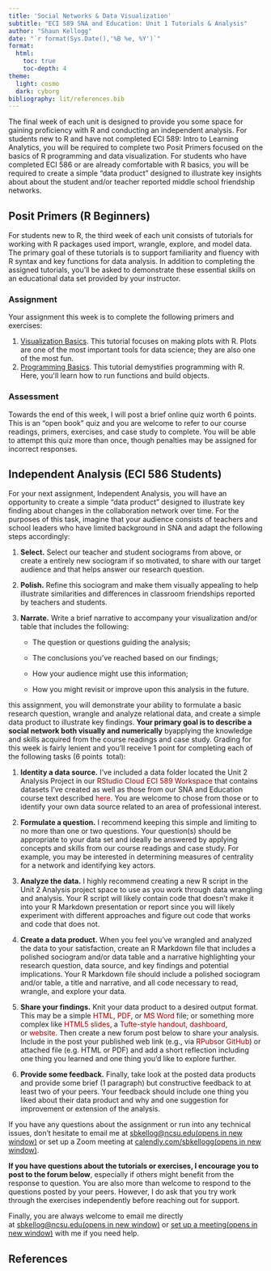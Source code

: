 ```yaml
---
title: 'Social Networks & Data Visualization'
subtitle: "ECI 589 SNA and Education: Unit 1 Tutorials & Analysis"
author: "Shaun Kellogg"
date: "`r format(Sys.Date(),'%B %e, %Y')`"
format:
  html:
    toc: true
    toc-depth: 4
theme: 
  light: cosmo
  dark: cyborg
bibliography: lit/references.bib
---
```


The final week of each unit is designed to provide you some space for gaining proficiency with R and conducting an independent analysis. For students new to R and have not completed ECI 589: Intro to Learning Analytics, you will be required to complete two Posit Primers focused on the basics of R programming and data visualization. For students who have completed ECI 586 or are already comfortable with R basics, you will be required to create a simple "data product" designed to illustrate key insights about about the student and/or teacher reported middle school friendship networks.

## Posit Primers (R Beginners)

For students new to R, the third week of each unit consists of tutorials for working with R packages used import, wrangle, explore, and model data. The primary goal of these tutorials is to support familiarity and fluency with R syntax and key functions for data analysis. In addition to completing the assigned tutorials, you\'ll be asked to demonstrate these essential skills on an educational data set provided by your instructor.

### **Assignment**

Your assignment this week is to complete the following primers and exercises:

1.  [Visualization Basics](https://posit.cloud/learn/primers/1.1). This tutorial focuses on making plots with R. Plots are one of the most important tools for data science; they are also one of the most fun.
2.  [Programming Basics](https://posit.cloud/learn/primers/1.2). This tutorial demystifies programming with R. Here, you\'ll learn how to run functions and build objects.

### **Assessment**

Towards the end of this week, I will post a brief online quiz worth 6 points. This is an "open book" quiz and you are welcome to refer to our course readings, primers, exercises, and case study to complete. You will be able to attempt this quiz more than once, though penalties may be assigned for incorrect responses.

## Independent Analysis (ECI 586 Students)

For your next assignment, Independent Analysis, you will have an opportunity to create a simple "data product" designed to illustrate key finding about changes in the collaboration network over time. For the purposes of this task, imagine that your audience consists of teachers and school leaders who have limited background in SNA and adapt the following steps accordingly:

1.  **Select.** Select our teacher and student sociograms from above, or create a entirely new sociogram if so motivated, to share with our target audience and that helps answer our research question.

2.  **Polish.** Refine this sociogram and make them visually appealing to help illustrate similarities and differences in classroom friendships reported by teachers and students.

3.  **Narrate.** Write a brief narrative to accompany your visualization and/or table that includes the following:

    -   The question or questions guiding the analysis;

    -   The conclusions you've reached based on our findings;

    -   How your audience might use this information;

    -   How you might revisit or improve upon this analysis in the future.

this assignment, you will demonstrate your ability to formulate a basic research question, wrangle and analyze relational data, and create a simple data product to illustrate key findings. **Your primary goal is to describe a social network both visually and numerically** byapplying the knowledge and skills acquired from the course readings and case study. Grading for this week is fairly lenient and you'll receive 1 point for completing each of the following tasks (6 points  total):

1.  **Identity a data source.** I've included a data folder located the Unit 2 Analysis Project in our [RStudio Cloud ECI 589 Workspace](https://rstudio.cloud/spaces/146919/join?access_code=VgotVV692OpRoxZvrOp9oW8a2EThPX5kHkJ7Vgf8){style="box-sizing: border-box; border-radius: 0px !important; color: rgb(153, 0, 0); text-decoration: none; background-color: transparent;"} that contains datasets I've created as well as those from our SNA and Education course text described [here](https://studysites.sagepub.com/carolan/study/resources.htm){style="box-sizing: border-box; border-radius: 0px !important; color: rgb(153, 0, 0); text-decoration: none; background-color: transparent;"}. You are welcome to chose from those or to identify your own data source related to an area of professional interest.

2.  **Formulate a question.** I recommend keeping this simple and limiting to no more than one or two questions. Your question(s) should be appropriate to your data set and ideally be answered by applying concepts and skills from our course readings and case study. For example, you may be interested in determining measures of centrality for a network and identifying key actors.

3.  **Analyze the data.** I highly recommend creating a new R script in the Unit 2 Analysis project space to use as you work through data wrangling and analysis. Your R script will likely contain code that doesn't make it into your R Markdown presentation or report since you will likely experiment with different approaches and figure out code that works and code that does not.

4.  **Create a data product.** When you feel you've wrangled and analyzed the data to your satisfaction, create an R Markdown file that includes a polished sociogram and/or data table and a narrative highlighting your research question, data source, and key findings and potential implications. Your R Markdown file should include a polished sociogram and/or table, a title and narrative, and all code necessary to read, wrangle, and explore your data.

5.  **Share your findings.** Knit your data product to a desired output format. This may be a simple [HTML](https://bookdown.org/yihui/rmarkdown/html-document.html){style="box-sizing: border-box; border-radius: 0px !important; color: rgb(153, 0, 0); text-decoration: none; background-color: transparent;"}, [PDF](https://bookdown.org/yihui/rmarkdown/pdf-document.html){style="box-sizing: border-box; border-radius: 0px !important; color: rgb(153, 0, 0); text-decoration: none; background-color: transparent;"}, or [MS Word](https://bookdown.org/yihui/rmarkdown/word-document.html){style="box-sizing: border-box; border-radius: 0px !important; color: rgb(153, 0, 0); text-decoration: none; background-color: transparent;"} file; or something more complex like [HTML5 slides](https://bookdown.org/yihui/rmarkdown/ioslides-presentation.html){style="box-sizing: border-box; border-radius: 0px !important; color: rgb(153, 0, 0); text-decoration: none; background-color: transparent;"}, a [Tufte-style handout](https://bookdown.org/yihui/rmarkdown/tufte-handouts.html){style="box-sizing: border-box; border-radius: 0px !important; color: rgb(153, 0, 0); text-decoration: none; background-color: transparent;"}, [dashboard](https://rmarkdown.rstudio.com/flexdashboard/){style="box-sizing: border-box; border-radius: 0px !important; color: rgb(153, 0, 0); text-decoration: none; background-color: transparent;"}, or [website](https://bookdown.org/yihui/rmarkdown/rmarkdown-site.html){style="box-sizing: border-box; border-radius: 0px !important; color: rgb(153, 0, 0); text-decoration: none; background-color: transparent;"}. Then create a new forum post below to share your analysis. Include in the post your published web link (e.g., via [RPubs](https://rpubs.com/about/getting-started){style="box-sizing: border-box; border-radius: 0px !important; color: rgb(153, 0, 0); text-decoration: none; background-color: transparent;"}or [GitHub](https://towardsdatascience.com/how-to-create-a-free-github-pages-website-53743d7524e1){style="box-sizing: border-box; border-radius: 0px !important; color: rgb(153, 0, 0); text-decoration: none; background-color: transparent;"}) or attached file (e.g. HTML or PDF) and add a short reflection including one thing you learned and one thing you'd like to explore further.

6.  **Provide some feedback.** Finally, take look at the posted data products and provide some brief (1 paragraph) but constructive feedback to at least two of your peers. Your feedback should include one thing you liked about their data product and why and one suggestion for improvement or extension of the analysis.

If you have any questions about the assignment or run into any technical issues, don't hesitate to email me at [sbkellog\@ncsu.edu(opens in new window)](http://sbkellog@ncsu.edu/) or set up a Zoom meeting at [calendly.com/sbkellogg(opens in new window)](http://calendly.com/sbkellogg).

**If you have questions about the tutorials or exercises, I encourage you to post to the forum below**, especially if others might benefit from the response to question. You are also more than welcome to respond to the questions posted by your peers. However, I do ask that you try work through the exercises independently before reaching out for support.

Finally, you are always welcome to email me directly at [sbkellog\@ncsu.edu(opens in new window)](http://sbkellog@ncsu.edu/) or [set up a meeting(opens in new window)](https://calendly.com/sbkellogg/analytics) with me if you need help. 

## References
